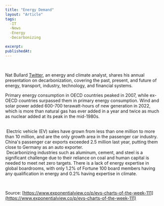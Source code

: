 ```yaml
---
title: "Energy Demand"
layout: "Article"
tags: 
  -IT
  -News
  -Energy
  -Decarbonizing

excerpt:
publishedAt:
---
```


<br />
<p classeName="article__text">

Nat Bullard [Twitter](https://twitter.com/NatBullard), an energy and climate analyst, shares his annual presentation on decarbonization, covering the past, present, and future of energy, transport, industry, technology, and financial systems.
<br/>
<Image src="/public/energy_demande.png" alt="" width={600} height={500} />

Primary energy consumption in OECD countries peaked in 2007, while ex-OECD countries surpassed them in primary energy consumption.
Wind and solar power added 600-700 terawatt-hours of new generation in 2022, which is more than natural gas has ever added in a year and twice as much as nuclear added at its peak in the mid-1980s.

<br/>
<Image src="/public/car_sales.png" alt="" width={600} height={500} />
Electric vehicle (EV) sales have grown from less than one million to more than 10 million, and are the only growth area in the passenger car industry.
China's passenger car exports exceeded 2.5 million last year, putting them close to Germany as an auto exporter.

<br/>
<Image src="/public/Hard-industrie.png" alt="" width={600} height={500} />
Decarbonizing industries such as aluminum, cement, and steel is a significant challenge due to their reliance on coal and human capital is needed to meet net zero targets.
There is a lack of energy expertise in global boardrooms, with only 1.2% of Fortune 100 board members having any qualification in energy and 0.2% having expertise in climate.

</p>
<br />

Source: [https://www.exponentialview.co/p/evs-charts-of-the-week-111](https://www.exponentialview.co/p/evs-charts-of-the-week-111)
